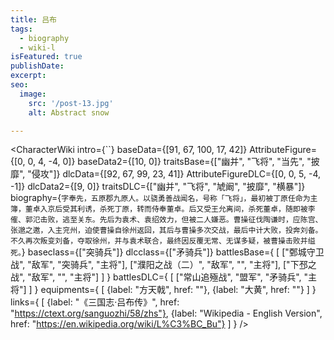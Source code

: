 ```yaml
---
title: 吕布
tags:
  - biography
  - wiki-l
isFeatured: true
publishDate:
excerpt:
seo:
  image:
    src: '/post-13.jpg'
    alt: Abstract snow

---
```



<CharacterWiki
  intro={``}
  baseData={[91, 67, 100, 17, 42]}
  AttributeFigure={[0, 0, 4, -4, 0]}
  baseData2={[10, 0]}
  traitsBase={["幽并", "飞将", "当先", "披靡", "侵攻"]}
  dlcData={[92, 67, 99, 23, 41]}
  AttributeFigureDLC={[0, 0, 5, -4, -1]}
  dlcData2={[9, 0]}
  traitsDLC={["幽并", "飞将", "虓阚", "披靡", "横暴"]}
  biography={`字奉先，五原郡九原人。以骁勇善战闻名，号称「飞将」，最初被丁原任命为主簿，董卓入京后受其利诱，杀死丁原，转而侍奉董卓。后又受王允离间，杀死董卓，随即被李傕、郭氾击败，逃至关东。先后为袁术、袁绍效力，但被二人嫌恶。曹操征伐陶谦时，应陈宫、张邈之邀，入主兖州，迫使曹操自徐州返回，其后与曹操多次交战，最后中计大败，投奔刘备。不久再次叛变刘备，夺取徐州，并与袁术联合，最终因反覆无常、无谋多疑，被曹操击败并缢死。`}
  baseclass={["突骑兵"]}
  dlcclass={["矛骑兵"]}
  battlesBase={
    [
      ["鄄城守卫战", "敌军", "突骑兵", "主将"],
      ["濮阳之战（二）", "敌军", "", "主将"],
      ["下邳之战", "敌军", "", "主将"]
    ]
  }
  battlesDLC={
    [
      ["常山追殛战", "盟军", "矛骑兵", "主将"]
    ]
  }
  equipments={
    [
      {label: "方天戟", href: ""},
      {label: "大黄", href: ""}
    ]
  }
  links={
    [
      {label: "《三国志·吕布传》", href: "https://ctext.org/sanguozhi/58/zhs"},
      {label: "Wikipedia - English Version", href: "https://en.wikipedia.org/wiki/L%C3%BC_Bu"}
    ]
  }
/>
